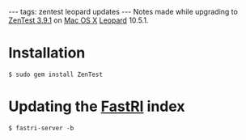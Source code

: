 ---
tags: zentest leopard updates
---
Notes made while upgrading to [[ZenTest 3.9.1]] on [[Mac OS X]] [[Leopard]] 10.5.1.

= Installation =

<pre>$ sudo gem install ZenTest</pre>

= Updating the [[FastRI]] index =

<pre>$ fastri-server -b</pre>
